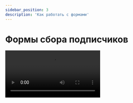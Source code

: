 ```yaml
---
sidebar_position: 3
description: 'Как работать с формами'
---
```



# Формы сбора подписчиков

<Video src="https://rutube.ru/play/embed/6683d03b20b2d1a1915b8ee60a9232d2/" />

Посмотреть видеоурок можно также на [YouTube](https://www.youtube.com/embed/Lzpzdk5XRZQ).

**Читайте также:**<br/>
[Формы сбора подписчиков](https://docs.sendsay.ru/forms/signup-forms)
